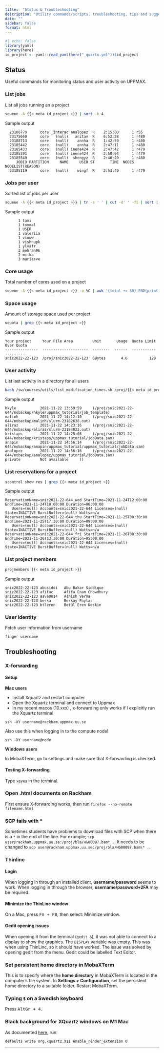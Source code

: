 ```yaml
---
title:  "Status & Troubleshooting"
description: "Utility commands/scripts, troubleshooting, tips and suggestions."
date: ""
sidebar: false
format: html
---
```


```r
#| echo: false
library(yaml)
library(here)
id_project <- yaml::read_yaml(here("_quarto.yml"))$id_project
```

## Status

Useful commands for monitoring status and user activity on UPPMAX.

### List jobs

List all jobs running an a project

```sh
squeue -A {{< meta id_project >}} | sort -k 4
```

Sample output

```
  23186770      core _interac analopez  R    2:15:00      1 r55
  23175660      core   (null)   anitav  R    6:52:28      1 r480
  23188713      core   (null)    annha  R    1:42:59      1 r480
  23185442      core   (null)    annha  R    2:47:11      1 r480
  23185433      core   (null) inene424  R    2:47:42      1 r479
  23185391      core   (null) inene424  R    2:50:04      1 r479
  23185540      core   (null)  shengyz  R    2:46:20      1 r480
     JOBID PARTITION     NAME     USER ST       TIME  NODES NODELIST(REASON)
  23185119      core   (null)    wingf  R    2:53:40      1 r479
```

### Jobs per user

Sorted list of jobs per user

```sh
squeue -A {{< meta id_project >}} | tr -s ' ' | cut -d' ' -f5 | sort | uniq -c | sort -k1
```

Sample output

```
      1 tami
      1 tommal
      1 USER
      1 valeriia
      1 vioww
      1 vishnupk
      1 ylvafr
      2 mehran96
      2 miika
      3 mariasve

```

### Core usage

Total number of cores used on a project

```sh
squeue -A {{< meta id_project >}} -o %C | awk '{total += $0} END{print total}'
```

### Space usage

Amount of storage space used per project

```sh
uquota | grep {{< meta id_project >}}
```

Sample output

```
Your project     Your File Area         Unit       Usage  Quota Limit  Over Quota
---------------  ---------------------  --------  ------  -----------  ----------
snic2022-22-123  /proj/snic2022-22-123  GBytes       4.6          128
```

### User activity

List last activity in a directory for all users

```sh
bash /sw/courses/utils/list_modification_times.sh /proj/{{< meta id_project >}}/nobackup/
```

Sample output

```
hkyle           2021-11-22 13:59:59     (/proj/snic2021-22-644/nobackup/hkyle/uppmax_tutorial/job_template)
malinh          2021-11-22 14:12:10     (/proj/snic2021-22-644/nobackup/malinh/slurm-23182638.out)
aliraz          2021-11-22 14:23:16     (/proj/snic2021-22-644/nobackup/aliraz/slurm-23184022.out)
kristaps        2021-11-22 14:25:08     (/proj/snic2021-22-644/nobackup/kristaps/uppmax_tutorial/jobData.sam)
anapin          2021-11-22 14:56:14     (/proj/snic2021-22-644/nobackup/anapin/uppmax_tutorial/uppmax_tutorial/jobData.sam)
analopez        2021-11-22 14:56:16     (/proj/snic2021-22-644/nobackup/analopez/uppmax_tutorial/jobData.sam)
private         Not available     ()
```

### List reservations for a project

```sh
scontrol show res | grep {{< meta id_project >}}
```

Sample output

```
ReservationName=snic2021-22-644_wed StartTime=2021-11-24T12:00:00 EndTime=2021-11-24T18:00:00 Duration=06:00:00
   Users=(null) Accounts=snic2021-22-644 Licenses=(null) State=INACTIVE BurstBuffer=(null) Watts=n/a
ReservationName=snic2021-22-644_thu StartTime=2021-11-25T08:30:00 EndTime=2021-11-25T17:30:00 Duration=09:00:00
   Users=(null) Accounts=snic2021-22-644 Licenses=(null) State=INACTIVE BurstBuffer=(null) Watts=n/a
ReservationName=snic2021-22-644_fri StartTime=2021-11-26T08:30:00 EndTime=2021-11-26T13:30:00 Duration=05:00:00
   Users=(null) Accounts=snic2021-22-644 Licenses=(null) State=INACTIVE BurstBuffer=(null) Watts=n/a
```

### List project members

```sh
projmembers {{< meta id_project >}}
```

Sample output

```
snic2022-22-123 abusiddi   Abu Bakar Siddique
snic2022-22-123 afifac     Afifa Enam Chowdhury
snic2022-22-123 asve0014   Ashish Verma
snic2022-22-123 berka      Berkay Paylar
snic2022-22-123 btleren    Betül Eren Keskin
```

### User identity

Fetch user information from username

```sh
finger username
```

## Troubleshooting

### X-forwarding

#### Setup

**Mac users**

- Install Xquartz and restart computer
- Open the Xquartz terminal and connect to Uppmax 
- In my recent macos (10.xxx) , x-forwarding only works if I explicitly run the Xquartz terminal

`ssh -XY username@rackham.uppmax.uu.se`

Also use this when logging in to the compute node!

`ssh -XY username@node`

**Windows users**

In MobaXTerm, go to settings and make sure that X-forwarding is checked.

#### Testing X-forwarding

Type `xeyes` in the terminal.

### Open .html documents on Rackham

First ensure X-forwarding works, then run `firefox --no-remote filename.html`

### SCP fails with *

Sometimes students have problems to download files with SCP when there is a `*` in the end of the line. For example; `scp user@rackham.uppmax.uu.se:/proj/bla/HG00097.bam* .`. It needs to be changed to `scp user@rackham.uppmax.uu.se:/proj/bla/HG00097.bam\* .`.

### Thinlinc

#### Login

When logging in through an installed client, **username/password** seems to work. When logging in through the browser, **username/password+2FA** may be required.

#### Minimize the ThinLinc window

On a  Mac, press <kbd>Fn + F8</kbd>, then select: Minimize window. 

#### Gedit opening issues

When opening it from the terminal (`gedit &`), it was not able to connect to a display to show the graphics. The `DISPLAY` variable was empty. This was when using ThinLinc, so it should have worked. The issue was solved by opening gedit from the menu. Gedit could be labelled Text Editor. 

### Set persistent home directory in MobaXTerm

This is to specify where the **home directory** in MobaXTerm is located in the computer’s file system. In **Settings > Configuration**, set the persistent home directory to a suitable folder. Restart MobaXTerm. 

### Typing `$` on a Swedish keyboard

Press <kbd>AltGr + 4</kbd>.

### Black background for XQuartz windows on M1 Mac

As documented [here](https://github.com/XQuartz/XQuartz/issues/31), run:

```sh
defaults write org.xquartz.X11 enable_render_extension 0
```

***

